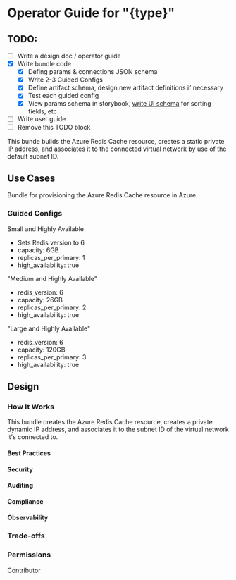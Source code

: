 # Operator Guide for "{type}"

## TODO:

* [ ] Write a design doc / operator guide
* [x] Write bundle code
  * [x] Defing params & connections JSON schema
  * [x] Write 2-3 Guided Configs
  * [x] Define artifact schema, design new artifact definitions if necessary
  * [x] Test each guided config
  * [x] View params schema in storybook, [write UI schema](https://react-jsonschema-form.readthedocs.io/en/latest/usage/widgets/) for sorting fields, etc
* [ ] Write user guide
* [ ] Remove this TODO block

This bunde builds the Azure Redis Cache resource, creates a static private IP address, and associates it to the connected virtual network by use of the default subnet ID.

## Use Cases

Bundle for provisioning the Azure Redis Cache resource in Azure.

### Guided Configs
Small and Highly Available
- Sets Redis version to 6
- capacity: 6GB
- replicas_per_primary: 1
- high_availability: true

"Medium and Highly Available"
- redis_version: 6
- capacity: 26GB
- replicas_per_primary: 2
- high_availability: true

"Large and Highly Available"
- redis_version: 6
- capacity: 120GB
- replicas_per_primary: 3
- high_availability: true

## Design

### How It Works

This bundle creates the Azure Redis Cache resource, creates a private dynamic IP address, and associates it to the subnet ID of the virtual network it's connected to.

#### Best Practices

#### Security 

#### Auditing

#### Compliance

#### Observability

### Trade-offs

### Permissions

Contributor
